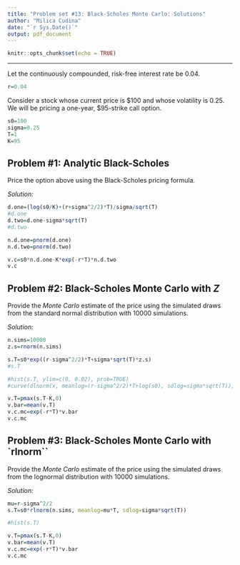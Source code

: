 ```yaml
---
title: "Problem set #13: Black-Scholes Monte Carlo: Solutions"
author: "Milica Cudina"
date: "`r Sys.Date()`"
output: pdf_document
---
```


```r
knitr::opts_chunk$set(echo = TRUE)
```

---

Let the continuously compounded, risk-free interest rate be $0.04$. 

```r
r=0.04
```

Consider a stock whose current price is \$100 and whose volatility is $0.25$. We will be pricing a one-year, \$95-strike call option. 

```r
s0=100
sigma=0.25
T=1
K=95
```


## Problem #1: Analytic Black-Scholes
Price the option above using the Black-Scholes pricing formula. 

*Solution:*
```r
d.one=(log(s0/K)+(r+sigma^2/2)*T)/sigma/sqrt(T)
#d.one
d.two=d.one-sigma*sqrt(T)
#d.two

n.d.one=pnorm(d.one)
n.d.two=pnorm(d.two)

v.c=s0*n.d.one-K*exp(-r*T)*n.d.two
v.c
```


## Problem #2: Black-Scholes Monte Carlo with $Z$
Provide the *Monte Carlo* estimate of the price using the simulated draws from the standard normal distribution with 10000 simulations.

*Solution:*
```r
n.sims=10000
z.s=rnorm(n.sims)

s.T=s0*exp((r-sigma^2/2)*T+sigma*sqrt(T)*z.s)
#s.T

#hist(s.T, ylim=c(0, 0.02), prob=TRUE)
#curve(dlnorm(x, meanlog=(r-sigma^2/2)*T+log(s0), sdlog=sigma*sqrt(T)), #add=TRUE)

v.T=pmax(s.T-K,0)
v.bar=mean(v.T)
v.c.mc=exp(-r*T)*v.bar
v.c.mc
```


## Problem #3: Black-Scholes Monte Carlo with `rlnorm``
Provide the *Monte Carlo* estimate of the price using the simulated draws from the lognormal distribution with 10000 simulations.

*Solution:*
```r
mu=r-sigma^2/2
s.T=s0*rlnorm(n.sims, meanlog=mu*T, sdlog=sigma*sqrt(T))

#hist(s.T)

v.T=pmax(s.T-K,0)
v.bar=mean(v.T)
v.c.mc=exp(-r*T)*v.bar
v.c.mc

```

